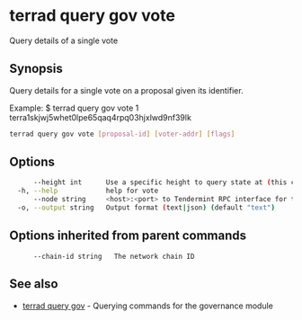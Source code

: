 # terrad query gov vote

Query details of a single vote

## Synopsis

Query details for a single vote on a proposal given its identifier.

Example:
$ terrad query gov vote 1 terra1skjwj5whet0lpe65qaq4rpq03hjxlwd9nf39lk

```sh Terrad
terrad query gov vote [proposal-id] [voter-addr] [flags]
```

## Options

```sh Terrad
      --height int      Use a specific height to query state at (this can error if the node is pruning state)
  -h, --help            help for vote
      --node string     <host>:<port> to Tendermint RPC interface for this chain (default "tcp://localhost:26657")
  -o, --output string   Output format (text|json) (default "text")
```

## Options inherited from parent commands

```
      --chain-id string   The network chain ID
```

## See also

* [terrad query gov](terrad_query_gov.mdx)	 - Querying commands for the governance module


